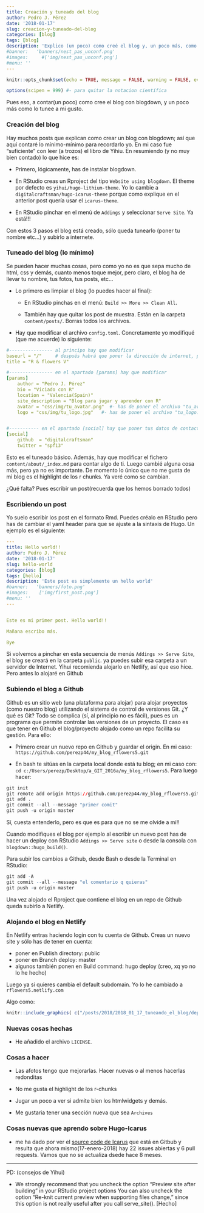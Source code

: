 ```yaml
---
title: Creación y tuneado del blog
author: Pedro J. Pérez
date: '2018-01-17'
slug: creacion-y-tuneado-del-blog
categories: [blog]
tags: [blog]
description: 'Explico (un poco) como creé el blog y, un poco más, como lo tuneé a mi gusto.'
#banner:   'banners/nest_pas_unconf.png'
#images:     #['img/nest_pas_unconf.png']
#menu: ''
---
```



```r
knitr::opts_chunk$set(echo = TRUE, message = FALSE, warning = FALSE, eval = TRUE )
```

```r
options(scipen = 999) #- para quitar la notacion científica
```


Pues eso, a contar(un poco) como cree el blog con blogdown, y un poco más como lo tunee a mi gusto.

### Creación del blog

Hay muchos posts que explican como crear un blog con blogdown; así que aquí contaré lo mínimo-mínimo para recordarlo yo. En mi caso fue "suficiente" con leer (a trozos) el libro de Yihiu. En resumiendo (y no muy bien contado) lo que hice es:

- Primero, lógicamente, has de instalar blogdown.

- En RStudio creas un Rproject del tipo `Website using blogdown`. El theme por defecto es `yihui/hugo-lithium-theme`. Yo lo cambie a `digitalcraftsman/hugo-icarus-theme` porque como explique en el anterior post quería usar el `icarus-theme`.

- En RStudio pinchar en el menú de `Addings` y seleccionar `Serve Site`. Ya está!!!

Con estos 3 pasos el blog está creado, sólo queda tunearlo (poner tu nombre etc...) y subirlo a internete.


### Tuneado del blog (lo mínimo)

Se pueden hacer muchas cosas, pero como yo no es que sepa mucho de html, css y demás, cuanto menos toque mejor, pero claro, el blog ha de llevar tu nombre, tus fotos, tus posts, etc...

- Lo primero es limpiar el blog (lo puedes hacer al final):  

  - En RStudio pinchas en el menú: `Build >> More >> Clean All`. 
  
  - También hay que quitar los post de muestra. Están en la carpeta `content/posts/`. Borras todos los archivos.
  
- Hay que modificar el archivo `config.toml`. Concretamente yo modifiqué (que me acuerde) lo siguiente:

```yaml
#---------------- al principo hay que modificar
baseurl = "/"     # después habrá que poner la dirección de internet, p.ej: "https://example.org/"
title = "R & flowers V"

#---------------- en el apartado [params] hay que modificar
[params]
    author = "Pedro J. Pérez"
    bio = "Viciado con R"
    location = "Valencia(Spain)"
    site_description = "Blog para jugar y aprender con R"
    avatar = "css/img/tu_avatar.png"  #- has de poner el archivo "tu_avatar.png" en la carpeta /static/css/img
    logo = "css/img/tu_logo.jpg"   #- has de poner el archivo "tu_logo.png" en la carpeta /static/css/img


#----------- en el apartado [social] hay que poner tus datos de contacto(si los tienes)
[social]
    github  = "digitalcraftsman"
    twitter = "spf13"

```


Esto es el tuneado básico. Además, hay que modificar el fichero `content/about/_index.md` para contar algo de ti. Luego cambié alguna cosa más, pero ya no es importante. De momento lo único que no me gusta de mi blog es el highlight de los r chunks. Ya veré como se cambian.


¿Qué falta? Pues escribir un post(recuerda que los hemos borrado todos)


### Escribiendo un post

Yo suelo escribir los post en el formato Rmd. Puedes créalo en RStudio pero has de cambiar el yaml header para que se ajuste a la sintaxis de Hugo. Un ejemplo es el siguiente:


```yaml
---
title: Hello world!!
author: Pedro J. Pérez
date: '2018-01-17'
slug: hello-world
categories: [blog]
tags: [hello]
description: 'Este post es simplemente un hello world'
#banner:   'banners/foto.png'
#images:    ['img/first_post.png']
#menu: ''
---


Este es mi primer post. Hello world!!

Mañana escribo más.

Bye

```



Si volvemos a pinchar en esta secuencia de menús `Addings >> Serve Site`, el blog se creará en la carpeta `public`. ya puedes subir esa carpeta a un servidor de Internet. Yihui recomienda alojarlo en Netlify, así que eso hice. Pero antes lo alojaré en Github


### Subiendo el blog a Github

Github es un sitio web (una plataforma para alojar) para alojar proyectos (como nuestro blog) utilizando el sistema de control de versiones Git. ¿Y qué es Git? Todo se complica (sí, al principio no es fácil), pues es un programa que permite controlar las versiones de un proyecto. El caso es que  tener en Github el blog/proyecto alojado como un repo facilita su gestión. Para ello:

  - Primero crear un nuevo repo en Github  y guardar el origin. En mi caso: `https://github.com/perezp44/my_blog_rflowers5.git`

  - En bash te sitúas en la carpeta local donde está tu blog; en mi caso con: `cd c:/Users/perezp/Desktop/a_GIT_2016a/my_blog_rflowers5`. Para luego hacer:
  

```r
git init
git remote add origin https://github.com/perezp44/my_blog_rflowers5.git
git add .
git commit --all --message "primer comit"
git push -u origin master
```

Sí, cuesta entenderlo, pero es que es para que no se me olvide a mi!!


Cuando modifiques el blog por ejemplo al escribir un nuevo post has de hacer un deploy con RStudio `Addings >> Serve site` o desde la consola con `blogdown::hugo_build()`.

Para subir los cambios a Github, desde Bash o desde la Terminal en RStudio:

```r
git add -A
git commit --all --message "el comentario q quieras"
git push -u origin master
```


Una vez alojado el Rproject que contiene el blog en un repo de Github queda subirlo a Netlify.




### Alojando el blog en Netlify


En Netlify entras haciendo login con tu cuenta de Github. Creas un nuevo site y sólo has de tener en cuenta:

- poner en Publish directory: public
- poner en Branch deploy: master
- algunos también ponen en Build command: hugo deploy (creo, xq yo no lo he hecho)

Luego ya si quieres cambia el default subdomain. Yo lo he cambiado a `rflowers5.netlify.com`


Algo como:


```r
knitr::include_graphics( c("/posts/2018/2018_01_17_tuneando_el_blog/deploy_in_netlify.png") )
```

###  Nuevas cosas hechas

- He añadido el archivo `LICENSE`. 





### Cosas a hacer

- Las afotos tengo que mejorarlas. Hacer nuevas o al menos hacerlas redonditas

- No me gusta el highlight de los r-chunks

- Jugar un poco a ver si admite bien los htmlwidgets y demás.

- Me gustaria tener una sección nueva que sea `Archives`



### Cosas nuevas que aprendo sobre Hugo-Icarus


- me ha dado por ver el [source code de Icarus](https://github.com/digitalcraftsman/hugo-icarus-theme) que está en Gitbub y resulta que ahora mismo(17-enero-2018) hay 22 issues abiertas y 6 pull requests. Vamos que no se actualiza dsede hace 8 meses. 


---------

PD: (consejos de Yihui)

- We strongly recommend that you uncheck the option “Preview site after building” in your RStudio project options You can also uncheck the option “Re-knit current preview when supporting files change,” since this option is not really useful after you call serve_site(). [Hecho]

